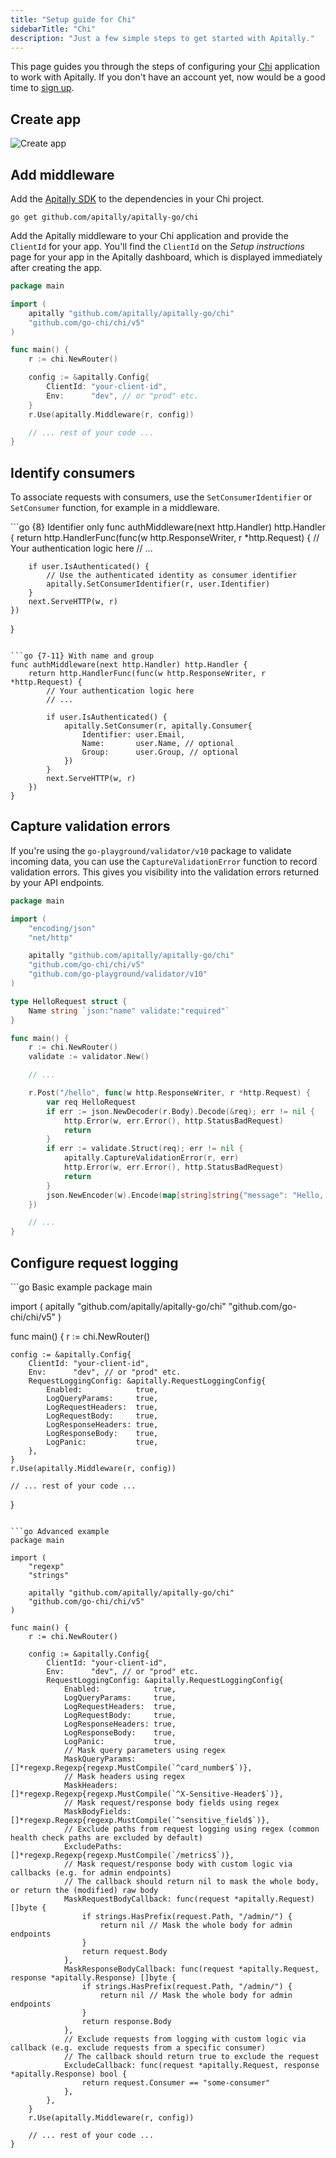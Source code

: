 ```yaml
---
title: "Setup guide for Chi"
sidebarTitle: "Chi"
description: "Just a few simple steps to get started with Apitally."
---
```



This page guides you through the steps of configuring your [Chi](https://go-chi.io) application to work with Apitally. If you don't have an account yet, now would be a good time to [sign up](https://app.apitally.io/?signup).

<SetupGuideStartSnippet framework="Chi" />

## Create app

<CreateAppSnippet1 framework="Chi" />

<img src="https://assets.apitally.io/docs/2025-05-27/create-app.webp" alt="Create app" class="rounded-xl" />

<CreateAppSnippet2 />

## Add middleware

Add the [Apitally SDK](https://github.com/apitally/apitally-go) to the dependencies in your Chi project.

```shell
go get github.com/apitally/apitally-go/chi
```

Add the Apitally middleware to your Chi application and provide the `ClientId` for your app.
You'll find the `ClientId` on the _Setup instructions_ page for your app in the Apitally dashboard, which is displayed immediately after creating the app.

```go
package main

import (
    apitally "github.com/apitally/apitally-go/chi"
    "github.com/go-chi/chi/v5"
)

func main() {
    r := chi.NewRouter()

    config := &apitally.Config{
        ClientId: "your-client-id",
        Env:      "dev", // or "prod" etc.
    }
    r.Use(apitally.Middleware(r, config))

    // ... rest of your code ...
}
```

<div style={{ marginTop: "-0.5rem" }}>
  <Snippet file="middleware-first-note.mdx" />
</div>

<Snippet file="add-middleware-check.mdx" />

## Identify consumers

<Snippet file="identify-consumers.mdx" />

To associate requests with consumers, use the `SetConsumerIdentifier` or `SetConsumer` function, for example in a middleware.

<CodeGroup>
```go {8} Identifier only
func authMiddleware(next http.Handler) http.Handler {
    return http.HandlerFunc(func(w http.ResponseWriter, r *http.Request) {
        // Your authentication logic here
        // ...

        if user.IsAuthenticated() {
            // Use the authenticated identity as consumer identifier
            apitally.SetConsumerIdentifier(r, user.Identifier)
        }
        next.ServeHTTP(w, r)
    })
}
```

```go {7-11} With name and group
func authMiddleware(next http.Handler) http.Handler {
    return http.HandlerFunc(func(w http.ResponseWriter, r *http.Request) {
        // Your authentication logic here
        // ...

        if user.IsAuthenticated() {
            apitally.SetConsumer(r, apitally.Consumer{
                Identifier: user.Email,
                Name:       user.Name, // optional
                Group:      user.Group, // optional
            })
        }
        next.ServeHTTP(w, r)
    })
}
```
</CodeGroup>

<Snippet file="identify-consumers-check.mdx" />

## Capture validation errors

If you're using the `go-playground/validator/v10` package to validate incoming data, you can use the `CaptureValidationError` function to record validation errors.
This gives you visibility into the validation errors returned by your API endpoints.

```go {29}
package main

import (
    "encoding/json"
    "net/http"

    apitally "github.com/apitally/apitally-go/chi"
    "github.com/go-chi/chi/v5"
    "github.com/go-playground/validator/v10"
)

type HelloRequest struct {
    Name string `json:"name" validate:"required"`
}

func main() {
    r := chi.NewRouter()
    validate := validator.New()

    // ...

    r.Post("/hello", func(w http.ResponseWriter, r *http.Request) {
        var req HelloRequest
        if err := json.NewDecoder(r.Body).Decode(&req); err != nil {
            http.Error(w, err.Error(), http.StatusBadRequest)
            return
        }
        if err := validate.Struct(req); err != nil {
            apitally.CaptureValidationError(r, err)
            http.Error(w, err.Error(), http.StatusBadRequest)
            return
        }
        json.NewEncoder(w).Encode(map[string]string{"message": "Hello, " + req.Name + "!"})
    })

    // ...
}
```

## Configure request logging

<RequestLoggingConfigSnippet language="go" />

<CodeGroup>
```go Basic example
package main

import (
    apitally "github.com/apitally/apitally-go/chi"
    "github.com/go-chi/chi/v5"
)

func main() {
    r := chi.NewRouter()

    config := &apitally.Config{
        ClientId: "your-client-id",
        Env:      "dev", // or "prod" etc.
        RequestLoggingConfig: &apitally.RequestLoggingConfig{
            Enabled:            true,
            LogQueryParams:     true,
            LogRequestHeaders:  true,
            LogRequestBody:     true,
            LogResponseHeaders: true,
            LogResponseBody:    true,
            LogPanic:           true,
        },
    }
    r.Use(apitally.Middleware(r, config))

    // ... rest of your code ...
}
```

```go Advanced example
package main

import (
    "regexp"
    "strings"

    apitally "github.com/apitally/apitally-go/chi"
    "github.com/go-chi/chi/v5"
)

func main() {
    r := chi.NewRouter()

    config := &apitally.Config{
        ClientId: "your-client-id",
        Env:      "dev", // or "prod" etc.
        RequestLoggingConfig: &apitally.RequestLoggingConfig{
            Enabled:            true,
            LogQueryParams:     true,
            LogRequestHeaders:  true,
            LogRequestBody:     true,
            LogResponseHeaders: true,
            LogResponseBody:    true,
            LogPanic:           true,
            // Mask query parameters using regex
            MaskQueryParams:    []*regexp.Regexp{regexp.MustCompile(`^card_number$`)},
            // Mask headers using regex
            MaskHeaders:        []*regexp.Regexp{regexp.MustCompile(`^X-Sensitive-Header$`)},
            // Mask request/response body fields using regex
            MaskBodyFields:     []*regexp.Regexp{regexp.MustCompile(`^sensitive_field$`)},
            // Exclude paths from request logging using regex (common health check paths are excluded by default)
            ExcludePaths:       []*regexp.Regexp{regexp.MustCompile(`/metrics$`)},
            // Mask request/response body with custom logic via callbacks (e.g. for admin endpoints)
            // The callback should return nil to mask the whole body, or return the (modified) raw body
            MaskRequestBodyCallback: func(request *apitally.Request) []byte {
                if strings.HasPrefix(request.Path, "/admin/") {
                    return nil // Mask the whole body for admin endpoints
                }
                return request.Body
            },
            MaskResponseBodyCallback: func(request *apitally.Request, response *apitally.Response) []byte {
                if strings.HasPrefix(request.Path, "/admin/") {
                    return nil // Mask the whole body for admin endpoints
                }
                return response.Body
            },
            // Exclude requests from logging with custom logic via callback (e.g. exclude requests from a specific consumer)
            // The callback should return true to exclude the request
            ExcludeCallback: func(request *apitally.Request, response *apitally.Response) bool {
                return request.Consumer == "some-consumer"
            },
        },
    }
    r.Use(apitally.Middleware(r, config))

    // ... rest of your code ...
}
```
</CodeGroup>
